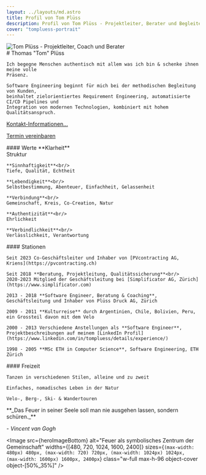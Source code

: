 ```yaml
---
layout: ../layouts/md.astro
title: Profil von Tom Plüss
description: Profil von Tom Plüss - Projektleiter, Berater und Begleiter für verschiedene Herausforderungen.
cover: "tompluess-portrait"
---
```


<div class="md:grid grid-cols-2 gap-8" >

  <div class="w-full h-full flex">
    <Image
      src={portrait}
      alt="Tom Plüss - Projektleiter, Coach und Berater"
      widths={[480, 960]}
      sizes={`(max-width: 960px) px, 960px`}
      class="w-full max-w-screen-sm h-full object-cover pt-6"
    />
  </div>

  <div>
    # Thomas "Tom" Plüss

    Ich begegne Menschen authentisch mit allem was ich bin & schenke ihnen meine volle
    Präsenz.

    Software Engineering beginnt für mich bei der methodischen Begleitung von Kunden,
    beinhaltet zielorientiertes Requirement Engineering, automatisierte CI/CD Pipelines und
    Integration von modernen Technologien, kombiniert mit hohem Qualitätsanspruch.

</div>
<div class="my-2">
  <p>
    <a class="button-second" href="/contact/">Kontakt-Informationen...</a>
  </p>
  <p>
    <a class="button" href="https://cal.com/tompluess/treffpunkt">Termin vereinbaren</a>
  </p>
</div>
<div class="text-right">
    #### Werte
    **Klarheit**<br/>
    Struktur

    **Sinnhaftigkeit**<br/>
    Tiefe, Qualität, Echtheit

    **Lebendigkeit**<br/>
    Selbstbestimmung, Abenteuer, Einfachheit, Gelassenheit

    **Verbindung**<br/>
    Gemeinschaft, Kreis, Co-Creation, Natur

    **Authentizität**<br/>
    Ehrlichkeit

    **Verbindlichkeit**<br/>
    Verlässlichkeit, Verantwortung
  </div>

  <div>
    #### Stationen

    Seit 2023 Co-Geschäftsleiter und Inhaber von [PVcontracting AG, Kriens](https://pvcontracting.ch)

    Seit 2018 **Beratung, Projektleitung, Qualitätssicherung**<br/>
    2020-2023 Mitglied der Geschäftsleitung bei [Simplificator AG, Zürich](https://www.simplificator.com)

    2013 - 2018 **Software Engineer, Beratung & Coaching**,
    Geschäftsleitung und Inhaber von Plüss Druck AG, Zürich

    2009 - 2011 **Kulturreise** durch Argentinien, Chile, Bolivien, Peru,
    ein Grossteil davon mit dem Velo

    2000 - 2013 Verschiedene Anstellungen als **Software Engineer**,
    Projektbeschreibungen auf meinem [LinkedIn Profil](https://www.linkedin.com/in/tompluess/details/experience/)

    1998 - 2005 **MSc ETH in Computer Science**, Software Engineering, ETH Zürich
  </div>
  <div/>
  <div/>
  <div class="text-right">
    #### Freizeit

    Tanzen in verschiedenen Stilen, alleine und zu zweit

    Einfaches, nomadisches Leben in der Natur

    Velo-, Berg-, Ski- & Wandertouren
  </div>
</div>


<div class="mt-16">
**_Das Feuer in seiner Seele soll man nie ausgehen lassen, sondern schüren._**

_- Vincent van Gogh_
</div>

<Image
  src={heroImageBottom}
  alt="Feuer als symbolisches Zentrum der Gemeinschaft"
  widths={[480, 720, 1024, 1600, 2400]}
  sizes={`(max-width: 480px) 480px, (max-width: 720) 720px, (max-width: 1024px) 1024px, (max-width: 1600px) 1600px, 2400px`}
  class="w-full max-h-96 object-cover object-[50%_35%]"
/>
